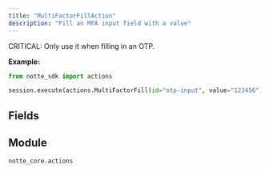 ```yaml
---
title: "MultiFactorFillAction"
description: "Fill an MFA input field with a value"
---
```


CRITICAL: Only use it when filling in an OTP.

**Example:**
```python
from notte_sdk import actions

session.execute(actions.MultiFactorFill(id="otp-input", value="123456"))
```

## Fields

<ParamField path="type" type="Literal['multi_factor_fill']" default="multi_factor_fill">
</ParamField>

<ParamField path="category" type="str" default="Interaction Actions">
</ParamField>

<ParamField path="description" type="str" default="Fill an MFA input field with a value. CRITICAL: Only use it when filling in an OTP.">
</ParamField>

<ParamField path="id" type="str" default="">
</ParamField>

<ParamField path="selector" type="UnionType[str, NodeSelectors, None]">
</ParamField>

<ParamField path="press_enter" type="UnionType[bool, None]">
</ParamField>

<ParamField path="text_label" type="UnionType[str, None]">
</ParamField>

<ParamField path="param" type="UnionType[ActionParameter, None]" default="name=&#x27;value&#x27; type=&#x27;str&#x27; default=None values=[]">
</ParamField>

<ParamField path="value" type="UnionType[str, ValueWithPlaceholder]" required>
</ParamField>

<ParamField path="clear_before_fill" type="bool" default="True">
</ParamField>


## Module

`notte_core.actions`
